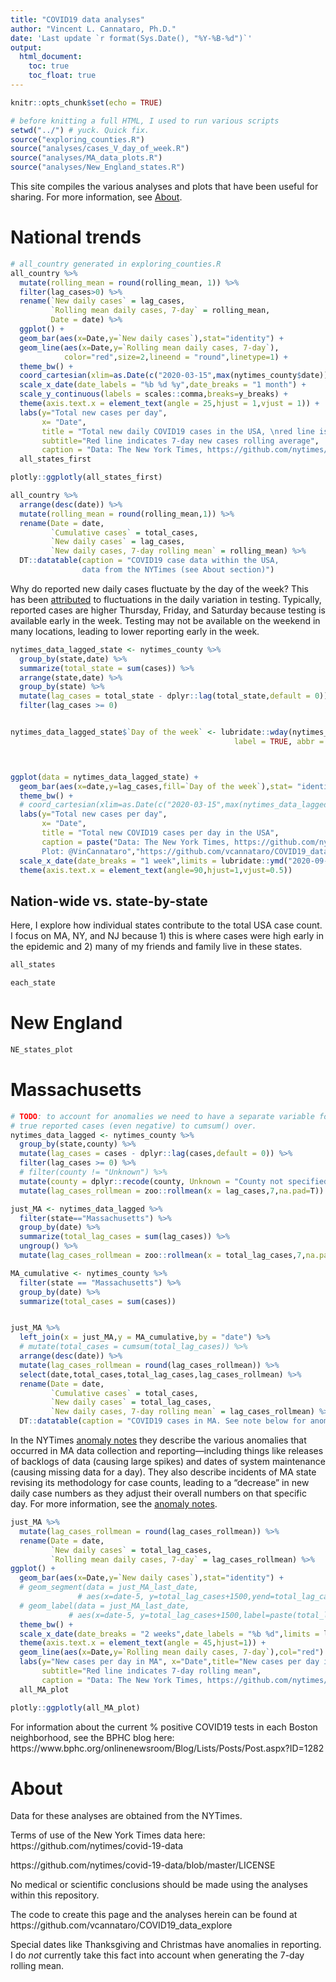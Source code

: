 ```yaml
---
title: "COVID19 data analyses"
author: "Vincent L. Cannataro, Ph.D."
date: 'Last update `r format(Sys.Date(), "%Y-%B-%d")`'
output:
  html_document:
    toc: true
    toc_float: true
---
```


```r
knitr::opts_chunk$set(echo = TRUE)
```


```r
# before knitting a full HTML, I used to run various scripts
setwd("../") # yuck. Quick fix. 
source("exploring_counties.R")
source("analyses/cases_V_day_of_week.R")
source("analyses/MA_data_plots.R")
source("analyses/New_England_states.R")
```


This site compiles the various analyses and plots that have been useful for sharing. For more information, see [About]. 

# National trends

```r
# all_country generated in exploring_counties.R
all_country %>% 
  mutate(rolling_mean = round(rolling_mean, 1)) %>%
  filter(lag_cases>0) %>%
  rename(`New daily cases` = lag_cases, 
         `Rolling mean daily cases, 7-day` = rolling_mean,
         Date = date) %>%
  ggplot() +
  geom_bar(aes(x=Date,y=`New daily cases`),stat="identity") + 
  geom_line(aes(x=Date,y=`Rolling mean daily cases, 7-day`),
            color="red",size=2,lineend = "round",linetype=1) + 
  theme_bw() +
  coord_cartesian(xlim=as.Date(c("2020-03-15",max(nytimes_county$date)))) + 
  scale_x_date(date_labels = "%b %d %y",date_breaks = "1 month") +
  scale_y_continuous(labels = scales::comma,breaks=y_breaks) + 
  theme(axis.text.x = element_text(angle = 25,hjust = 1,vjust = 1)) +
  labs(y="Total new cases per day", 
       x= "Date", 
       title = "Total new daily COVID19 cases in the USA, \nred line is the 7-day rolling mean",
       subtitle="Red line indicates 7-day new cases rolling average",
       caption = "Data: The New York Times, https://github.com/nytimes/covid-19-data\nPlot: @VinCannataro https://github.com/vcannataro/COVID19_data_explore") ->
  all_states_first

plotly::ggplotly(all_states_first) 
```

```r

all_country %>% 
  arrange(desc(date)) %>%
  mutate(rolling_mean = round(rolling_mean,1)) %>%
  rename(Date = date,
         `Cumulative cases` = total_cases,
         `New daily cases` = lag_cases, 
         `New daily cases, 7-day rolling mean` = rolling_mean) %>%
  DT::datatable(caption = "COVID19 case data within the USA, 
                data from the NYTimes (see About section)")

```


Why do reported new daily cases fluctuate by the day of the week? This has been [attributed](https://www.ncbi.nlm.nih.gov/pmc/articles/PMC7363007/) to fluctuations in the daily variation in testing. Typically, reported cases are higher Thursday, Friday, and Saturday because testing is available early in the week. Testing may not be available on the weekend in many locations, leading to lower reporting early in the week. 

```r
nytimes_data_lagged_state <- nytimes_county %>%
  group_by(state,date) %>%
  summarize(total_state = sum(cases)) %>%
  arrange(state,date) %>%
  group_by(state) %>%
  mutate(lag_cases = total_state - dplyr::lag(total_state,default = 0)) %>%
  filter(lag_cases >= 0) 


nytimes_data_lagged_state$`Day of the week` <- lubridate::wday(nytimes_data_lagged_state$date,
                                                  label = TRUE, abbr = FALSE)



ggplot(data = nytimes_data_lagged_state) + 
  geom_bar(aes(x=date,y=lag_cases,fill=`Day of the week`),stat= "identity") + 
  theme_bw() + 
  # coord_cartesian(xlim=as.Date(c("2020-03-15",max(nytimes_data_lagged_state$date)))) +
  labs(y="Total new cases per day", 
       x= "Date", 
       title = "Total new COVID19 cases per day in the USA",
       caption = paste("Data: The New York Times, https://github.com/nytimes/covid-19-data
       Plot: @VinCannataro","https://github.com/vcannataro/COVID19_data_explore")) + 
  scale_x_date(date_breaks = "1 week",limits = lubridate::ymd("2020-09-01",lubridate::today())) + 
  theme(axis.text.x = element_text(angle=90,hjust=1,vjust=0.5))
```





## Nation-wide vs. state-by-state

Here, I explore how individual states contribute to the total USA case count. I focus on MA, NY, and NJ because 1) this is where cases were high early in the epidemic and 2) many of my friends and family live in these states.  

```r
all_states
```

```r
each_state
```

# New England

```r
NE_states_plot
```




# Massachusetts


```r
# TODO: to account for anomalies we need to have a separate variable for 
# true reported cases (even negative) to cumsum() over. 
nytimes_data_lagged <- nytimes_county %>%
  group_by(state,county) %>%
  mutate(lag_cases = cases - dplyr::lag(cases,default = 0)) %>%
  filter(lag_cases >= 0) %>%
  # filter(county != "Unknown") %>%
  mutate(county = dplyr::recode(county, Unknown = "County not specified")) %>%
  mutate(lag_cases_rollmean = zoo::rollmean(x = lag_cases,7,na.pad=T))

just_MA <- nytimes_data_lagged %>% 
  filter(state=="Massachusetts") %>% 
  group_by(date) %>%
  summarize(total_lag_cases = sum(lag_cases)) %>%
  ungroup() %>%
  mutate(lag_cases_rollmean = zoo::rollmean(x = total_lag_cases,7,na.pad=T))

MA_cumulative <- nytimes_county %>%
  filter(state == "Massachusetts") %>% 
  group_by(date) %>%
  summarize(total_cases = sum(cases))


just_MA %>% 
  left_join(x = just_MA,y = MA_cumulative,by = "date") %>%
  # mutate(total_cases = cumsum(total_lag_cases)) %>%
  arrange(desc(date)) %>%
  mutate(lag_cases_rollmean = round(lag_cases_rollmean)) %>%
  select(date,total_cases,total_lag_cases,lag_cases_rollmean) %>%
  rename(Date = date,
         `Cumulative cases` = total_cases,
         `New daily cases` = total_lag_cases, 
         `New daily cases, 7-day rolling mean` = lag_cases_rollmean) %>%
  DT::datatable(caption = "COVID19 cases in MA. See note below for anomaly information")
```


In the NYTimes [anomaly notes](https://www.nytimes.com/interactive/2020/us/massachusetts-coronavirus-cases.html#anomaly-notes) they describe the various anomalies that occurred in MA data collection and reporting—including things like releases of backlogs of data (causing large spikes) and dates of system maintenance (causing missing data for a day). They also describe incidents of MA state revising its methodology for case counts, leading to a "decrease" in new daily case numbers as they adjust their overall numbers on that specific day. For more information, see the [anomaly notes](https://www.nytimes.com/interactive/2020/us/massachusetts-coronavirus-cases.html#anomaly-notes).  


```r
just_MA %>%
  mutate(lag_cases_rollmean = round(lag_cases_rollmean)) %>%
  rename(Date = date, 
         `New daily cases` = total_lag_cases, 
         `Rolling mean daily cases, 7-day` = lag_cases_rollmean) %>%
ggplot() + 
  geom_bar(aes(x=Date,y=`New daily cases`),stat="identity") + 
  # geom_segment(data = just_MA_last_date,
               # aes(x=date-5, y=total_lag_cases+1500,yend=total_lag_cases,xend=date),alpha=0.4,color="blue") + 
  # geom_label(data = just_MA_last_date, 
             # aes(x=date-5, y=total_lag_cases+1500,label=paste(total_lag_cases,"\nnew cases"))) +
  theme_bw() + 
  scale_x_date(date_breaks = "2 weeks",date_labels = "%b %d",limits = lubridate::ymd("2020-03-01",lubridate::today())) + 
  theme(axis.text.x = element_text(angle = 45,hjust=1)) + 
  geom_line(aes(x=Date,y=`Rolling mean daily cases, 7-day`),col="red") + 
  labs(y="New cases per day in MA", x="Date",title="New cases per day in MA\nRed line indicates 7-day rolling mean", 
       subtitle="Red line indicates 7-day rolling mean",
       caption = "Data: The New York Times, https://github.com/nytimes/covid-19-data\nPlot: @VinCannataro https://github.com/vcannataro/COVID19_data_explore") -> 
  all_MA_plot

plotly::ggplotly(all_MA_plot)
```


For information about the current % positive COVID19 tests in each Boston neighborhood, see the BPHC blog here: https://www.bphc.org/onlinenewsroom/Blog/Lists/Posts/Post.aspx?ID=1282 

# About

Data for these analyses are obtained from the NYTimes.  

Terms of use of the New York Times data here: https://github.com/nytimes/covid-19-data

https://github.com/nytimes/covid-19-data/blob/master/LICENSE

No medical or scientific conclusions should be made using the analyses within this repository.

The code to create this page and the analyses herein can be found at https://github.com/vcannataro/COVID19_data_explore 

Special dates like Thanksgiving and Christmas have anomalies in reporting. I do *not* currently take this fact into account when generating the 7-day rolling mean. 
